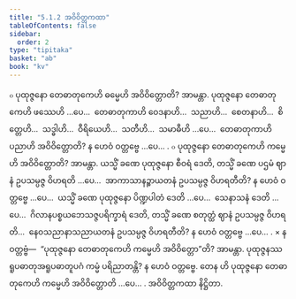 ```yaml
---
title: "5.1.2 အဝိဝိတ္တကထာ"
tableOfContents: false
sidebar:
  order: 2
type: "tipitaka"
basket: "ab"
book: "kv"
---
```



<DynamicBreadcrumb />

<Division number="879" book="kv">

<Paragraph number="2703" book="kv">
๐ ပုထုဇ္ဇနော တေဓာတုကေဟိ ဓမ္မေဟိ အဝိဝိတ္တောတိ? အာမန္တာ. ပုထုဇ္ဇနော တေဓာတုကေဟိ ဖဿေဟိ …ပေ…  တေဓာတုကာဟိ ဝေဒနာဟိ…  သညာဟိ…  စေတနာဟိ…  စိတ္တေဟိ…  သဒ္ဓါဟိ…  ဝီရိယေဟိ…  သတီဟိ…  သမာဓီဟိ …ပေ…  တေဓာတုကာဟိ ပညာဟိ အဝိဝိတ္တောတိ? န ဟေဝံ ဝတ္တဗ္ဗေ …ပေ… .
</Paragraph>

<Paragraph number="2704" book="kv">
๐ ပုထုဇ္ဇနော တေဓာတုကေဟိ ကမ္မေဟိ အဝိဝိတ္တောတိ? အာမန္တာ. ယသ္မိံ ခဏေ ပုထုဇ္ဇနော စီဝရံ ဒေတိ, တသ္မိံ ခဏေ ပဌမံ ဈာနံ ဥပသမ္ပဇ္ဇ ဝိဟရတိ …ပေ…  အာကာသာနဉ္စာယတနံ ဥပသမ္ပဇ္ဇ ဝိဟရတီတိ? န ဟေဝံ ဝတ္တဗ္ဗေ …ပေ…  ယသ္မိံ ခဏေ ပုထုဇ္ဇနော ပိဏ္ဍပါတံ ဒေတိ …ပေ…  သေနာသနံ ဒေတိ …ပေ…  ဂိလာနပစ္စယဘေသဇ္ဇပရိက္ခာရံ ဒေတိ, တသ္မိံ ခဏေ စတုတ္ထံ ဈာနံ ဥပသမ္ပဇ္ဇ ဝိဟရတိ…  နေဝသညာနာသညာယတနံ ဥပသမ္ပဇ္ဇ ဝိဟရတီတိ? န ဟေဝံ ဝတ္တဗ္ဗေ …ပေ… .
</Paragraph>

</Division>
<Division number="880" book="kv">

<Paragraph number="2705" book="kv">
× န ဝတ္တဗ္ဗံ—  “ပုထုဇ္ဇနော တေဓာတုကေဟိ ကမ္မေဟိ အဝိဝိတ္တော”တိ? အာမန္တာ. ပုထုဇ္ဇနဿ ရူပဓာတုအရူပဓာတူပဂံ ကမ္မံ ပရိညာတန္တိ? န ဟေဝံ ဝတ္တဗ္ဗေ. တေန ဟိ ပုထုဇ္ဇနော တေဓာတုကေဟိ ကမ္မေဟိ အဝိဝိတ္တောတိ …ပေ… .

</Paragraph>
</Division>

<Paragraph number="2706" type="center" book="kv">
အဝိဝိတ္တကထာ နိဋ္ဌိတာ.
</Paragraph>